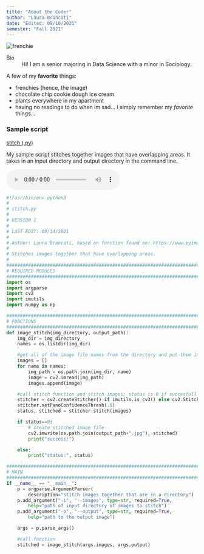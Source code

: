 ```yaml
---
title: "About the Coder"
author: "Laura Brancati"
date: "Edited: 09/10/2021"
semester: "Fall 2021"
---
```


![](https://image.spreadshirtmedia.com/image-server/v1/mp/designs/1009134752,width=178,height=178/french-bulldog-puppy-face.png "frenchie")

Bio
:  Hi! I am a senior majoring in Data Science with a minor in Sociology.

A few of my **favorite** things:

- frenchies (hence, the image)
- chocolate chip cookie dough ice cream
- plants everywhere in my apartment
- having no readings to do
when im sad... I simply remember my *favorite* things...

### Sample script
[stitch (.py)](scripts/stitch.py)

My sample script stitches together images that have overlapping areas. It takes in an input directory and output directory in the command line.

<audio controls>
<source src="audio/stitch.mp3">
</audio>

``` python
#!/usr/bin/env python3
#
# stitch.py
#
# VERSION 1
#
# LAST EDIT: 09/14/2021
#
# Author: Laura Brancati, based on function found on: https://www.pyimagesearch.com/2018/12/17/image-stitching-with-opencv-and-python/
#
# Stitches images together that have overlapping areas.
#
##############################################################################
# REQUIRED MODULES
##############################################################################
import os
import argparse
import cv2
import imutils
import numpy as np

##############################################################################
# FUNCTIONS
##############################################################################
def image_stitch(img_directory, output_path):
    img_dir = img_directory
    names = os.listdir(img_dir)

    #get all of the image file names from the directory and put them in a list
    images = []
    for name in names:
        img_path = os.path.join(img_dir, name)
        image = cv2.imread(img_path)
        images.append(image)

    #call stitch function and stitch images; status is 0 if succesfull
    stitcher = cv2.createStitcher() if imutils.is_cv3() else cv2.Stitcher_create()
    stitcher.setPanoConfidenceThresh(.8)
    status, stitched = stitcher.stitch(images)

    if status==0:
        # create stitched image file
        cv2.imwrite(os.path.join(output_path+".jpg"), stitched)
        print("success!")

    else:
        print("status:", status)

##############################################################################
# MAIN
##############################################################################
if __name__ == "__main__":
    p = argparse.ArgumentParser(
        description="stitch images together that are in a directory")
    p.add_argument("-i", "--images", type=str, required=True,
	    help="path of input directory of images to stitch")
    p.add_argument("-o", "--output", type=str, required=True,
	    help="path to the output image")

    args = p.parse_args()

    #call function
    stitched = image_stitch(args.images, args.output)
```
